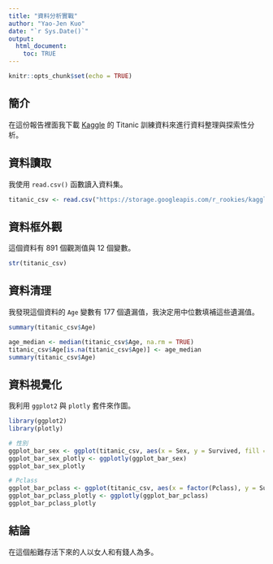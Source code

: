 ```yaml
---
title: "資料分析實戰"
author: "Yao-Jen Kuo"
date: "`r Sys.Date()`"
output:
  html_document:
    toc: TRUE
---
```


```r
knitr::opts_chunk$set(echo = TRUE)
```

## 簡介

在這份報告裡面我下載 [Kaggle](https://www.kaggle.com/) 的 Titanic 訓練資料來進行資料整理與探索性分析。

## 資料讀取

我使用 `read.csv()` 函數讀入資料集。

```r
titanic_csv <- read.csv("https://storage.googleapis.com/r_rookies/kaggle_titanic_train.csv", header=TRUE)
```

## 資料框外觀

這個資料有 891 個觀測值與 12 個變數。

```r
str(titanic_csv)
```

## 資料清理

我發現這個資料的 `Age` 變數有 177 個遺漏值，我決定用中位數填補這些遺漏值。

```r
summary(titanic_csv$Age)
```

```r
age_median <- median(titanic_csv$Age, na.rm = TRUE)
titanic_csv$Age[is.na(titanic_csv$Age)] <- age_median
summary(titanic_csv$Age)
```

## 資料視覺化

我利用 `ggplot2` 與 `plotly` 套件來作圖。

```r
library(ggplot2)
library(plotly)

# 性別
ggplot_bar_sex <- ggplot(titanic_csv, aes(x = Sex, y = Survived, fill = Sex)) + geom_bar(stat = "identity")
ggplot_bar_sex_plotly <- ggplotly(ggplot_bar_sex)
ggplot_bar_sex_plotly

# Pclass
ggplot_bar_pclass <- ggplot(titanic_csv, aes(x = factor(Pclass), y = Survived, fill = factor(Pclass))) + geom_bar(stat = "identity", width = .7)
ggplot_bar_pclass_plotly <- ggplotly(ggplot_bar_pclass)
ggplot_bar_pclass_plotly
```

## 結論

在這個船難存活下來的人以女人和有錢人為多。
